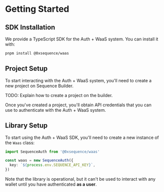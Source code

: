 # Getting Started

## SDK Installation

We provide a TypeScript SDK for the Auth + WaaS system. You can install it with:

```bash
pnpm install @0xsequence/waas
```

## Project Setup

To start interacting with the Auth + WaaS system, you'll need to create a new project on Sequence Builder.

TODO: Explain how to create a project on the builder.

Once you've created a project, you'll obtain API credentials that you can use to authenticate with the Auth + WaaS system.

## Library Setup

To start using the Auth + WaaS SDK, you'll need to create a new instance of the `Waas` class:

```typescript
import SequenceAuth from '@0xsequence/waas'

const waas = new SequenceAuth({
  key: `${process.env.SEQUENCE_API_KEY}`,
})
```

Note that the library is operational, but it can't be used to interact with any wallet until you have authenticated **as a user**.
